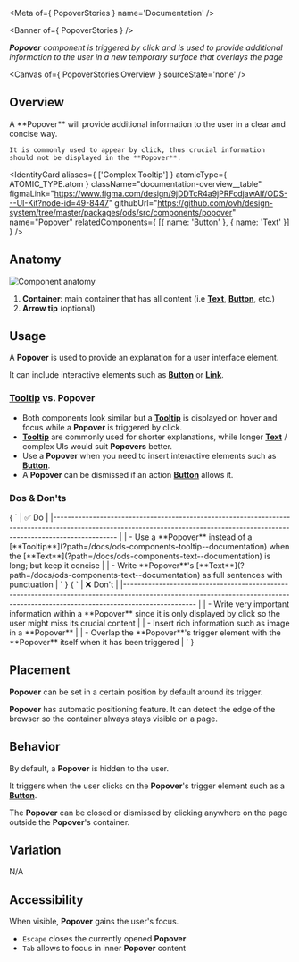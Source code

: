 
<Meta of={ PopoverStories } name='Documentation' />

<Banner of={ PopoverStories } />

_**Popover** component is triggered by click and is used to provide additional information to the user in a new temporary surface that overlays the page_

<Canvas of={ PopoverStories.Overview } sourceState='none' />

## Overview

<div className="documentation-overview">
  <div>
    A **Popover** will provide additional information to the user in a clear and concise way.

    It is commonly used to appear by click, thus crucial information should not be displayed in the **Popover**.
  </div>

  <IdentityCard aliases={ ['Complex Tooltip'] }
                atomicType={ ATOMIC_TYPE.atom }
                className="documentation-overview__table"
                figmaLink="https://www.figma.com/design/9jDDTcR4a9jPRFcdjawAlf/ODS---UI-Kit?node-id=49-8447"
                githubUrl="https://github.com/ovh/design-system/tree/master/packages/ods/src/components/popover"
                name="Popover"
                relatedComponents={ [{ name: 'Button' }, { name: 'Text' }] } />
</div>

## Anatomy

![Component anatomy](components/popover/anatomy.png "Component anatomy")

1. **Container**: main container that has all content (i.e [**Text**](?path=/docs/ods-components-text--documentation), [**Button**](?path=/docs/ods-components-button--documentation), etc.)
2. **Arrow tip** (optional)

## Usage

A **Popover** is used to provide an explanation for a user interface element.

It can include interactive elements such as [**Button**](?path=/docs/ods-components-button--documentation) or [**Link**](?path=/docs/ods-components-link--documentation).

### [**Tooltip**](?path=/docs/ods-components-tooltip--documentation) vs. **Popover**

- Both components look similar but a [**Tooltip**](?path=/docs/ods-components-tooltip--documentation) is displayed on hover and focus while a **Popover** is triggered by click.
- [**Tooltip**](?path=/docs/ods-components-tooltip--documentation) are commonly used for shorter explanations, while longer [**Text**](?path=/docs/ods-components-text--documentation) / complex UIs would suit **Popovers** better.
- Use a **Popover** when you need to insert interactive elements such as [**Button**](?path=/docs/ods-components-button--documentation).
- A **Popover** can be dismissed if an action [**Button**](?path=/docs/ods-components-button--documentation) allows it.

### Dos & Don'ts

<Markdown className="documentation-do-table">
  { `
| ✅ Do                                                                                                                                                                                                                    |
|------------------------------------------------------------------------------------------------------------------------------------------------------------------------------                                          |
| - Use a **Popover** instead of a [**Tooltip**](?path=/docs/ods-components-tooltip--documentation) when the [**Text**](?path=/docs/ods-components-text--documentation) is long; but keep it concise |
| - Write **Popover**'s [**Text**](?path=/docs/ods-components-text--documentation) as full sentences with punctuation                                                                                              |
` }
</Markdown>

<Markdown className="documentation-dont-table">
  { `
| ❌ Don't                                                                                                                                                                          |
|-------------------------------------------------------------------------------------------------------------------------------------------------------------------------------- |
| - Write very important information within a **Popover** since it is only displayed by click so the user might miss its crucial content                                           |
| - Insert rich information such as image in a **Popover**                                                                                                                         |
| - Overlap the **Popover**'s trigger element with the **Popover** itself when it has been triggered                                                                               |
` }
</Markdown>

## Placement

**Popover** can be set in a certain position by default around its trigger.

**Popover** has automatic positioning feature. It can detect the edge of the browser so the container always stays visible on a page.

## Behavior

By default, a **Popover** is hidden to the user.

It triggers when the user clicks on the **Popover**'s trigger element such as a [**Button**](?path=/docs/ods-components-button--documentation).

The **Popover** can be closed or dismissed by clicking anywhere on the page outside the **Popover**'s container.

## Variation

N/A

## Accessibility

When visible, **Popover** gains the user's focus.

- `Escape` closes the currently opened **Popover**
- `Tab` allows to focus in inner **Popover** content
